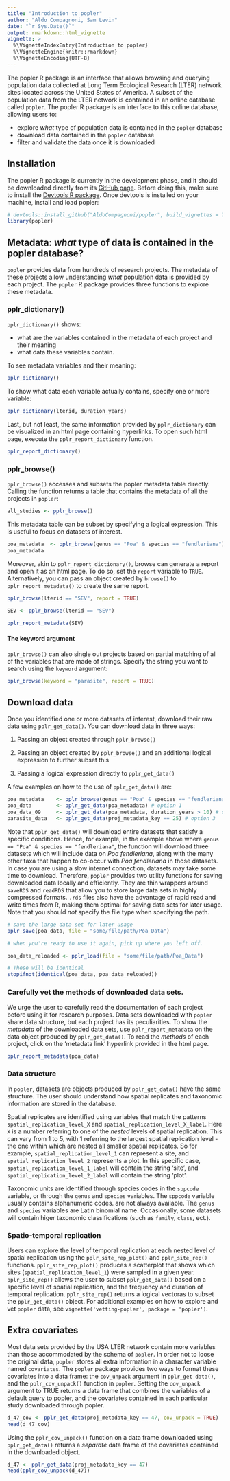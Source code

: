 ```yaml
---
title: "Introduction to popler"
author: "Aldo Compagnoni, Sam Levin"
date: "`r Sys.Date()`"
output: rmarkdown::html_vignette
vignette: >
  %\VignetteIndexEntry{Introduction to popler}
  %\VignetteEngine{knitr::rmarkdown}
  %\VignetteEncoding{UTF-8}
---
```


The popler R package is an interface that allows browsing and querying population data collected at Long Term Ecological Research (LTER) network sites located across the United States of America. A subset of the population data from the LTER network is contained in an online database called `popler`. The popler R package is an interface to this online database, allowing users to:

- explore *what* type of population data is contained in the `popler` database
- download data contained in the `popler` database
- filter and validate the data once it is downloaded


## Installation

The popler R package is currently in the development phase, and it should be downloaded directly from its [GitHub page](https://github.com/AldoCompagnoni/popler). Before doing this, make sure to install the [Devtools R package](https://cran.r-project.org/web/packages/devtools/README.html). Once devtools is installed on your machine, install and load popler:

```r
# devtools::install_github("AldoCompagnoni/popler", build_vignettes = TRUE)
library(popler)
```

## Metadata: *what* type of data is contained in the popler database?

`popler` provides data from hundreds of research projects. The metadata of these projects allow understanding *what* population data is provided by each project. The `popler` R package provides three functions to explore these metadata.

### pplr_dictionary()

`pplr_dictionary()` shows:

- what are the variables contained in the metadata of each project and their meaning 
- what data these variables contain.

To see metadata variables and their meaning:  

```r
pplr_dictionary()
```

To show what data each variable actually contains, specify one or more variable:

```r
pplr_dictionary(lterid, duration_years)
```

Last, but not least, the same information provided by `pplr_dictionary` can be visualized in an html page containing hyperlinks. To open such html page, execute the `pplr_report_dictionary` function. 

```r
pplr_report_dictionary()
```

### pplr_browse()

`pplr_browse()` accesses and subsets the popler metadata table directly. Calling the function returns a table that contains the metadata of all the projects in `popler`:

```r
all_studies <- pplr_browse()
```

This metadata table can be subset by specifying a logical expression. This is useful to focus on datasets of interest.

```r
poa_metadata  <- pplr_browse(genus == "Poa" & species == "fendleriana")
poa_metadata
```

Moreover, akin to `pplr_report_dictionary()`, browse can generate a report and open it as an html page. To do so, set the `report` variable to `TRUE`. Alternatively, you can pass an object created by `browse()` to `pplr_report_metadata()` to create the same report.  

```r

pplr_browse(lterid == "SEV", report = TRUE)

SEV <- pplr_browse(lterid == "SEV")

pplr_report_metadata(SEV)

```

#### The keyword argument

`pplr_browse()` can also single out projects based on partial matching of all of the variables that are made of strings. Specify the string you want to search using the `keyword` argument: 

```r
pplr_browse(keyword = "parasite", report = TRUE)
```

## Download data

Once you identified one or more datasets of interest, download their raw data using `pplr_get_data()`. You can download data in three ways:

1. Passing an object created through `pplr_browse()`

2. Passing an object created by `pplr_browse()` and an additional logical expression to further subset this

3. Passing a logical expression directly to `pplr_get_data()`

A few examples on how to the use of `pplr_get_data()` are:

``` r
poa_metadata    <- pplr_browse(genus == "Poa" & species == "fendleriana") 
poa_data        <- pplr_get_data(poa_metadata) # option 1
poa_data_09     <- pplr_get_data(poa_metadata, duration_years > 10) # option 2
parasite_data   <- pplr_get_data(proj_metadata_key == 25) # option 3

```

Note that `pplr_get_data()` will download entire datasets that satisfy a specific conditions. Hence, for example, in the example above where `genus == "Poa" & species == "fendleriana"`, the function will download three datasets which will include data on _Poa fendleriana_, along with the many other taxa that happen to co-occur with _Poa fendleriana_ in those datasets.
In case you are using a slow internet connection, datasets may take some time to download. Therefore, `popler` provides two utility functions for saving downloaded data locally and efficiently. They are thin wrappers around `saveRDS` and `readRDS` that allow you to store large data sets in highly compressed formats. `.rds` files also have the advantage of rapid read and write times from R, making them optimal for saving data sets for later usage. Note that you should *not* specify the file type when specifying the path.

```r

# save the large data set for later usage
pplr_save(poa_data, file = "some/file/path/Poa_Data")

# when you're ready to use it again, pick up where you left off.

poa_data_reloaded <- pplr_load(file = "some/file/path/Poa_Data")

# These will be identical
stopifnot(identical(poa_data, poa_data_reloaded))

```

### Carefully vet the methods of downloaded data sets.

We urge the user to carefully read the documentation of each project before using it for research purposes. Data sets downloaded with `popler` share data structure, but each project has its peculiarities. To show the *metadata* of the downloaded data sets, use `pplr_report_metadata` on the data object produced by `pplr_get_data()`. To read the *methods* of each project, click on  the 'metadata link' hyperlink provided in the html page.

```r
pplr_report_metadata(poa_data)

```

### Data structure

In `popler`, datasets are objects produced by `pplr_get_data()` have the same structure. The user should understand how spatial replicates and taxonomic information are stored in the database.

Spatial replicates are identified using variables that match the patterns  `spatial_replication_level_X` and `spatial_replication_level_X_label`. Here `X` is a number referring to one of the *nested* levels of spatial replication. This can vary from 1 to 5, with 1 referring to the largest spatial replication level - the one within which are nested all smaller spatial replicates. So for example, `spatial_replication_level_1` can represent a site, and `spatial_replication_level_2` represents a plot. In this specific case, `spatial_replication_level_1_label` will contain the string 'site', and `spatial_replication_level_2_label` will contain the string 'plot'.

Taxonomic units are identified through species codes in the `sppcode` variable, or through the `genus` and `species` variables. The `sppcode` variable usually contains alphanumeric codes. are not always available. The `genus` and `species` variables are Latin binomial name. Occasionally, some datasets will contain higer taxonomic classifications (such as `family`, `class`, ect.).

### Spatio-temporal replication

Users can explore the level of temporal replication at each nested level of spatial replication using the `pplr_site_rep_plot()` and `pplr_site_rep()`  functions. `pplr_site_rep_plot()` produces a scatterplot that shows which sites (`spatial_replication_level_1`) were sampled in a given year.
`pplr_site_rep()` allows the user to subset `pplr_get_data()` based on a specific level of spatial replication, and the frequency and duration of temporal replication. `pplr_site_rep()` returns a logical vectoras to subset the `pplr_get_data()` object. For additional examples on how to explore and vet `popler` data, see `vignette('vetting-popler', package = 'popler')`.

## Extra covariates

Most data sets provided by the USA LTER network contain more variables than those accommodated by the schema of `popler`. In order not to loose the original data, `popler` stores all extra information in a character variable named `covariates`. The `popler` package provides two ways to format these covariates into a data frame: the `cov_unpack` argument in `pplr_get data()`, and the `pplr_cov_unpack()` function in `popler`.
Setting the `cov_unpack` argument to TRUE returns a data frame that combines the variables of a default query to popler, and the covariates contained in each particular study downloaded through popler.

``` r
d_47_cov <- pplr_get_data(proj_metadata_key == 47, cov_unpack = TRUE)
head(d_47_cov)
```

Using the `pplr_cov_unpack()` function on a data frame downloaded using `pplr_get_data()` returns a _separate_ data frame of the covariates contained in the downloaded object.

```r
d_47 <- pplr_get_data(proj_metadata_key == 47)
head(pplr_cov_unpack(d_47))
```
